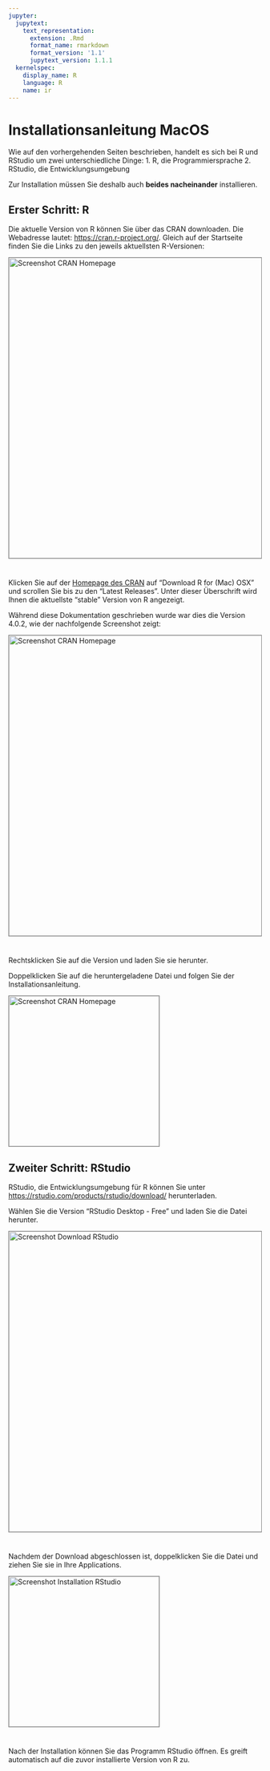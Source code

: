 ```yaml
---
jupyter:
  jupytext:
    text_representation:
      extension: .Rmd
      format_name: rmarkdown
      format_version: '1.1'
      jupytext_version: 1.1.1
  kernelspec:
    display_name: R
    language: R
    name: ir
---
```


# Installationsanleitung MacOS

Wie auf den vorhergehenden Seiten beschrieben, handelt es sich bei R und RStudio um zwei unterschiedliche Dinge:
1. R, die Programmiersprache
2. RStudio, die Entwicklungsumgebung

Zur Installation müssen Sie deshalb auch **beides nacheinander** installieren. 


## Erster Schritt: R
Die aktuelle Version von R können Sie über das CRAN downloaden. Die Webadresse lautet:  [https://cran.r-project.org/](https://cran.r-project.org). Gleich auf der Startseite finden Sie die Links zu den jeweils aktuellsten R-Versionen:

<img src="../../_static/img/screenshot_cran_homepage.png" alt="Screenshot CRAN Homepage" width="600px" style="border:1px solid grey; margin-right:550px;margin-bottom:25px">

Klicken Sie auf der [Homepage des CRAN](https://cran.r-project.org) auf "Download R for (Mac) OSX" und scrollen Sie bis zu den "Latest Releases". Unter dieser Überschrift wird Ihnen die aktuellste "stable" Version von R angezeigt. 

Während diese Dokumentation geschrieben wurde war dies die Version 4.0.2, wie der nachfolgende Screenshot zeigt:

<img src="../../_static/img/screenshot_cran_download_mac.png" alt="Screenshot CRAN Homepage" width="600px" style="border:1px solid grey; margin-right:550px;margin-bottom:25px">

Rechtsklicken Sie auf die Version und laden Sie sie herunter.

Doppelklicken Sie auf die heruntergeladene Datei und folgen Sie der Installationsanleitung.


<img src="../../_static/img/screenshot_install_mac.png" alt="Screenshot CRAN Homepage" width="300px" style="border:1px solid grey; margin-right:550px">


## Zweiter Schritt: RStudio

RStudio, die Entwicklungsumgebung für R können Sie unter [https://rstudio.com/products/rstudio/download/](https://rstudio.com/products/rstudio/download/) herunterladen.

Wählen Sie die Version "RStudio Desktop - Free" und laden Sie die Datei herunter.

<img src="../../_static/img/screenshot_rstudio_free.png" alt="Screenshot Download RStudio" width="600px" style="border:1px solid grey; margin-right:550px;margin-bottom:25px">

Nachdem der Download abgeschlossen ist, doppelklicken Sie die Datei und ziehen Sie sie in Ihre Applications.

<img src="../../_static/img/screenshot_install_rstudio_mac.png" alt="Screenshot Installation RStudio" width="300px" style="border:1px solid grey; margin-right:750px;margin-bottom:25px">

Nach der Installation können Sie das Programm RStudio öffnen. Es greift automatisch auf die zuvor installierte Version von R zu.
